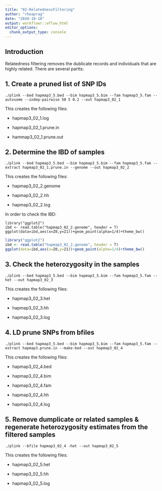 ```yaml
---
title: "02-RelatednessFiltering"
author: "rheaprag"
date: "2020-10-18"
output: workflowr::wflow_html
editor_options:
  chunk_output_type: console
---
```


## Introduction
Relatedness filtering removes the dublicate records and individuals that are highly related. There are several partts:

## 1. Create a pruned list of SNP IDs

```{}
./plink --bed hapmap3_5.bed --bim hapmap3_5.bim --fam hapmap3_5.fam --autosome --indep-pairwise 50 5 0.2 --out hapmap3_02_1
```
This creates the following files:
  

* hapmap3_02_1.log

* hapmap3_02_1.prune.in
  
* hammap3_02_1.prune.out

## 2. Determine the IBD of samples
```{}
./plink --bed hapmap3_5.bed --bim hapmap3_5.bim --fam hapmap3_5.fam --extract hapmap3_02_1.prune.in --genome --out hapmap3_02_2
```
This creates the following files:

* hapmap3_02_2.genome
  
* hapmap3_02_2.hh
  
* hapmap3_02_2.log
  
In order to check the IBD:
```{}
library("ggplot2")
ibd <- read.table("hapmap3_02_2.genome", header = T)
ggplot(data=ibd,aes(x=Z0,y=Z1))+geom_point(alpha=1/4)+theme_bw()
```

```r
library("ggplot2")
ibd <- read.table("hapmap3_02_2.genome", header = T)
ggplot(data=ibd,aes(x=Z0,y=Z1))+geom_point(alpha=1/4)+theme_bw()
```

## 3. Check the heterozygosity in the samples
```{}
./plink --bed hapmap3_5.bed --bim hapmap3_5.bim --fam hapmap3_5.fam --het --out hapmap3_02_3
```
This creates the following files:

* hapmap3_02_3.het
  
* hapmap3_02_3.hh
  
* hapmap3_02_3.log

## 4. LD prune SNPs from bfiles
```{}
./plink --bed hapmap3_5.bed --bim hapmap3_5.bim --fam hapmap3_5.fam --extract hapmap3.prune.in --make-bed --out hapmap3_02_4
```
This creates the following files:

* hapmap3_02_4.bed
  
* hapmap3_02_4.bim
  
* hapmap3_02_4.fam
  
* hapmap3_02_4.hh
  
* hapmap3_02_4.log

## 5. Remove dumplicate or related samples & regenerate heterozygosity estimates from the filtered samples
```{}
./plink --bfile hapmap3_02_4 -het --out hapmap3_02_5
```
This creates the following files:

* hapmap3_02_5.het
  
* hapmap3_02_5.hh
  
* hapmap3_02_5.log





